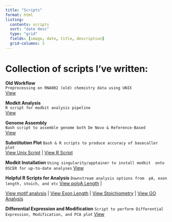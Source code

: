 ```yaml
---
title: "Scripts"
format: html
listing:
  contents: scripts
  sort: "date desc"
  type: "grid"
  fields: [image, date, title, description]
  grid-columns: 3
---
```


# Collection of scripts I've written:

::: {.card-grid}
::: {.card}
**Old Workflow**  
`Preprocessing on RNA002 (old) chemistry data using UNIX`  
[View](scripts/old_workflow.qmd)
:::
::: {.card}
**Modkit Analysis**  
`R script for modkit analysis pipeline`  
[View](scripts/Modkit_Analysis_dRNAseq.qmd)
:::
::: {.card}
**Genome Assembly**  
`Bash script to assemble genome both De Novo & Reference-Based`  
[View](scripts/genome_assembly.qmd)
:::
::: {.card}
**Substitution Plot** 
`Bash & R scripts to produce accuracy of basecaller plot`  
[View Unix Script](scripts/Accuracy_Substitution_Plot.qmd) | [View R Script](scripts/Substitutionplot.qmd)
:::
:::{.card}
**Modkit Installation**
`Using singularity/apptainer to install modkit 
onto OSCER for up-to-date analyses`
[View](scripts/Modkit_Apptainer.qmd)
:::
:::{.card}
**Helpful R Scripts for Analysis**
`Downstream analysis options from 
pA, exon length, stoich, and etc`
[View polyA Length](scripts/pA_analysis.qmd) |

[View motif analysis](scripts/motif_analysis.qmd) |
[View Exon Length](scripts/exon_length.qmd) |
[View Stoichiometry](scripts/Stoich_Analysis.qmd) |
[View GO Analysis](scripts/GO_analysis.qmd)
:::
:::{.card}
**Differential Expression and Modification**
`Script to perform Differential Expression, Modification, and PCA plot`
[View](scripts/differential_analyses.qmd)
:::
:::

